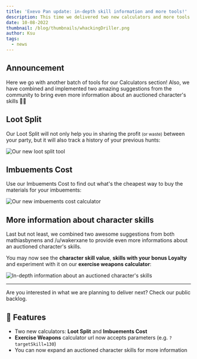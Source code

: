 ```yaml
---
title: 'Exevo Pan update: in-depth skill information and more tools!'
description: This time we delivered two new calculators and more tools for you to evaluate character skills
date: 10-08-2022
thumbnail: /blog/thumbnails/whackingDriller.png
author: Ksu
tags:
  - news
---
```


## Announcement

Here we go with another batch of tools for our <RouteLink href="/calculators">Calculators</RouteLink> section! Also, we have combined and implemented two amazing suggestions from the community to bring even more information about an auctioned character's skills 🕵️‍♂️

## Loot Split

Our <RouteLink href="/calculators/loot-split">Loot Split</RouteLink> will not only help you in sharing the profit <small>(or waste)</small> between your party, but it will also track a history of your previous hunts:

<Image
  src="/blog/images/loot-split.png"
  width={672}
  height={333}
  align="center"
  alt="Our new loot split tool"
  unoptimized
/>

## Imbuements Cost

Use our <RouteLink href="/calculators/Imbuements-cost">Imbuements Cost</RouteLink> to find out what's the cheapest way to buy the materials for your imbuements:

<Image
  src="/blog/images/imbuements-cost.png"
  width={508}
  height={502}
  align="center"
  alt="Our new imbuements cost calculator"
  unoptimized
/>

## More information about character skills

Last but not least, we combined two awesome suggestions from both <ExternalLink href="https://github.com/xandjiji/exevo-pan/issues/105">mathiasbynens</ExternalLink> and <ExternalLink href="https://www.reddit.com/r/TibiaMMO/comments/vsnoy2/comment/if2l1zb/">/u/wakerxane</ExternalLink> to provide even more informations about an auctioned character's skills.

You may now see the **character skill value**, **skills with your bonus Loyalty** and experiment with it on our **exercise weapons calculator**:

<Image
  src="/blog/images/character-skills.png"
  width={823}
  height={663}
  align="center"
  alt="In-depth information about an auctioned character's skills"
  unoptimized
/>


---

Are you interested in what we are planning to deliver next? Check our <ExternalLink href="https://trello.com/b/tX6chnl0/exevo-pan">public backlog</ExternalLink>.


## 🎉 Features

- Two new calculators: **Loot Split** and **Imbuements Cost**
- **Exercise Weapons** calculator url now accepts parameters (e.g. `?targetSkill=130`)
- You can now expand an auctioned character skills for more information

